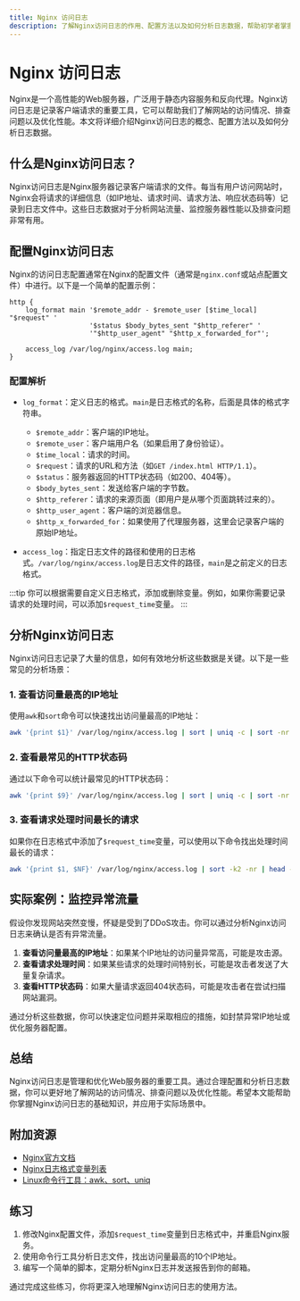 ```yaml
---
title: Nginx 访问日志
description: 了解Nginx访问日志的作用、配置方法以及如何分析日志数据，帮助初学者掌握Nginx日志管理的基础知识。
---
```


# Nginx 访问日志

Nginx是一个高性能的Web服务器，广泛用于静态内容服务和反向代理。Nginx访问日志是记录客户端请求的重要工具，它可以帮助我们了解网站的访问情况、排查问题以及优化性能。本文将详细介绍Nginx访问日志的概念、配置方法以及如何分析日志数据。

## 什么是Nginx访问日志？

Nginx访问日志是Nginx服务器记录客户端请求的文件。每当有用户访问网站时，Nginx会将请求的详细信息（如IP地址、请求时间、请求方法、响应状态码等）记录到日志文件中。这些日志数据对于分析网站流量、监控服务器性能以及排查问题非常有用。

## 配置Nginx访问日志

Nginx的访问日志配置通常在Nginx的配置文件（通常是`nginx.conf`或站点配置文件）中进行。以下是一个简单的配置示例：

```nginx
http {
    log_format main '$remote_addr - $remote_user [$time_local] "$request" '
                    '$status $body_bytes_sent "$http_referer" '
                    '"$http_user_agent" "$http_x_forwarded_for"';

    access_log /var/log/nginx/access.log main;
}
```

### 配置解析

- `log_format`：定义日志的格式。`main`是日志格式的名称，后面是具体的格式字符串。
  - `$remote_addr`：客户端的IP地址。
  - `$remote_user`：客户端用户名（如果启用了身份验证）。
  - `$time_local`：请求的时间。
  - `$request`：请求的URL和方法（如`GET /index.html HTTP/1.1`）。
  - `$status`：服务器返回的HTTP状态码（如200、404等）。
  - `$body_bytes_sent`：发送给客户端的字节数。
  - `$http_referer`：请求的来源页面（即用户是从哪个页面跳转过来的）。
  - `$http_user_agent`：客户端的浏览器信息。
  - `$http_x_forwarded_for`：如果使用了代理服务器，这里会记录客户端的原始IP地址。

- `access_log`：指定日志文件的路径和使用的日志格式。`/var/log/nginx/access.log`是日志文件的路径，`main`是之前定义的日志格式。

:::tip
你可以根据需要自定义日志格式，添加或删除变量。例如，如果你需要记录请求的处理时间，可以添加`$request_time`变量。
:::

## 分析Nginx访问日志

Nginx访问日志记录了大量的信息，如何有效地分析这些数据是关键。以下是一些常见的分析场景：

### 1. 查看访问量最高的IP地址

使用`awk`和`sort`命令可以快速找出访问量最高的IP地址：

```bash
awk '{print $1}' /var/log/nginx/access.log | sort | uniq -c | sort -nr | head -n 10
```

### 2. 查看最常见的HTTP状态码

通过以下命令可以统计最常见的HTTP状态码：

```bash
awk '{print $9}' /var/log/nginx/access.log | sort | uniq -c | sort -nr
```

### 3. 查看请求处理时间最长的请求

如果你在日志格式中添加了`$request_time`变量，可以使用以下命令找出处理时间最长的请求：

```bash
awk '{print $1, $NF}' /var/log/nginx/access.log | sort -k2 -nr | head -n 10
```

## 实际案例：监控异常流量

假设你发现网站突然变慢，怀疑是受到了DDoS攻击。你可以通过分析Nginx访问日志来确认是否有异常流量。

1. **查看访问量最高的IP地址**：如果某个IP地址的访问量异常高，可能是攻击源。
2. **查看请求处理时间**：如果某些请求的处理时间特别长，可能是攻击者发送了大量复杂请求。
3. **查看HTTP状态码**：如果大量请求返回404状态码，可能是攻击者在尝试扫描网站漏洞。

通过分析这些数据，你可以快速定位问题并采取相应的措施，如封禁异常IP地址或优化服务器配置。

## 总结

Nginx访问日志是管理和优化Web服务器的重要工具。通过合理配置和分析日志数据，你可以更好地了解网站的访问情况、排查问题以及优化性能。希望本文能帮助你掌握Nginx访问日志的基础知识，并应用于实际场景中。

## 附加资源

- [Nginx官方文档](https://nginx.org/en/docs/)
- [Nginx日志格式变量列表](https://nginx.org/en/docs/http/ngx_http_log_module.html#log_format)
- [Linux命令行工具：awk、sort、uniq](https://linux.die.net/man/1/awk)

## 练习

1. 修改Nginx配置文件，添加`$request_time`变量到日志格式中，并重启Nginx服务。
2. 使用命令行工具分析日志文件，找出访问量最高的10个IP地址。
3. 编写一个简单的脚本，定期分析Nginx日志并发送报告到你的邮箱。

通过完成这些练习，你将更深入地理解Nginx访问日志的使用方法。
